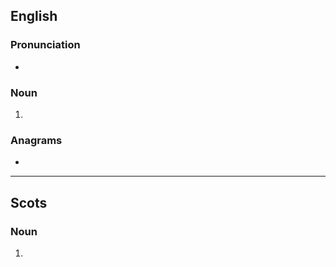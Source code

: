 {{also|kyɛs}}
==English==

===Pronunciation===
* {{rhymes|en|aɪz|s=1}}

===Noun===
{{head|en|noun form}}

# {{plural of|en|kye}}

===Anagrams===
* {{anagrams|en|a=eksy|Keys|Skye|esky|keys|skye|syke|yesk}}

----

==Scots==

===Noun===
{{head|sco|noun plural form}}

# {{lb|sco|South Scots}} {{plural of|sco|kye}}